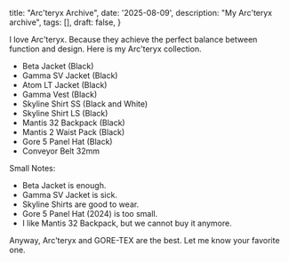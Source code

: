   title: "Arc'teryx Archive",
  date: '2025-08-09',
  description: "My Arc'teryx archive",
  tags: [],
  draft: false,
}

I love Arc'teryx. Because they achieve the perfect balance between function and design.
Here is my Arc'teryx collection.

- Beta Jacket (Black)
- Gamma SV Jacket (Black)
- Atom LT Jacket (Black)
- Gamma Vest (Black)
- Skyline Shirt SS (Black and White)
- Skyline Shirt LS (Black)
- Mantis 32 Backpack (Black)
- Mantis 2 Waist Pack (Black)
- Gore 5 Panel Hat (Black)
- Conveyor Belt 32mm


Small Notes:

- Beta Jacket is enough.
- Gamma SV Jacket is sick.
- Skyline Shirts are good to wear.
- Gore 5 Panel Hat (2024) is too small.
- I like Mantis 32 Backpack, but we cannot buy it anymore.

Anyway, Arc'teryx and GORE-TEX are the best. Let me know your favorite one.